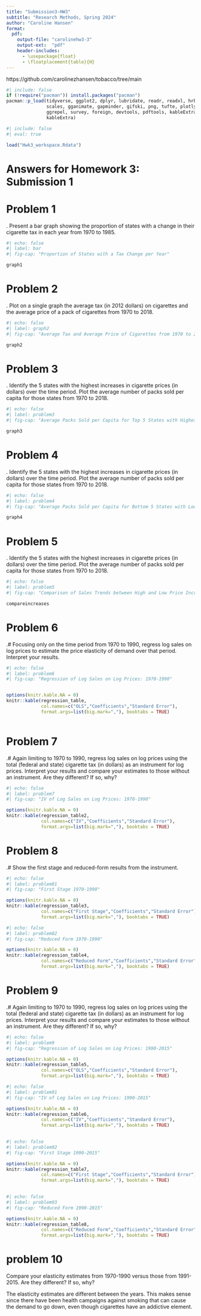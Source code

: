 ```yaml
---
title: "Submission3-HW3"
subtitle: "Research Methods, Spring 2024"
author: "Caroline Hansen"
format:
  pdf:
    output-file: "carolinehw3-3"
    output-ext:  "pdf"
    header-includes:
      - \usepackage{float}
      - \floatplacement{table}{H}
---
```


https://github.com/carolinezhansen/tobacco/tree/main

```r
#| include: false
if (!require("pacman")) install.packages("pacman")
pacman::p_load(tidyverse, ggplot2, dplyr, lubridate, readr, readxl, hrbrthemes, fixest,
               scales, gganimate, gapminder, gifski, png, tufte, plotly, OECD,
               ggrepel, survey, foreign, devtools, pdftools, kableExtra, modelsummary,
               kableExtra)
```

```r
#| include: false
#| eval: true

load("Hwk3_workspace.Rdata")
```



# Answers for Homework 3: Submission 1
\newpage

# Problem 1 
\noindent 1. Present a bar graph showing the proportion of states with a change in their cigarette tax in each year from 1970 to 1985.
```r
#| echo: false
#| label: bar
#| fig-cap: "Proportion of States with a Tax Change per Year"

graph1
```
\newpage
# Problem 2 
\noindent 2. Plot on a single graph the average tax (in 2012 dollars) on cigarettes and the average price of a pack of cigarettes from 1970 to 2018.
```r
#| echo: false
#| label: graph2
#| fig-cap: "Average Tax and Average Price of Cigarettes from 1970 to 2018"

graph2
```

\newpage
# Problem 3
\noindent 3. Identify the 5 states with the highest increases in cigarette prices (in dollars) over the time period. Plot the average number of packs sold per capita for those states from 1970 to 2018.
```r
#| echo: false
#| label: problem3
#| fig-cap: "Average Packs Sold per Capita for Top 5 States with Highest Price Increases"

graph3
```

\newpage
# Problem 4
\noindent 4. Identify the 5 states with the highest increases in cigarette prices (in dollars) over the time period. Plot the average number of packs sold per capita for those states from 1970 to 2018.
```r
#| echo: false
#| label: problem4
#| fig-cap: "Average Packs Sold per Capita for Bottom 5 States with Lowest Price Increases"

graph4
```

\newpage
# Problem 5
\noindent 5. Identify the 5 states with the highest increases in cigarette prices (in dollars) over the time period. Plot the average number of packs sold per capita for those states from 1970 to 2018.
```r
#| echo: false
#| label: problem5
#| fig-cap: "Comparison of Sales Trends between High and Low Price Increase States"

compareincreases
```

\newpage
# Problem 6
\noindent 6.# Focusing only on the time period from 1970 to 1990, regress log sales on log prices to estimate the price elasticity of demand over that period. Interpret your results.
```r
#| echo: false
#| label: problem6
#| fig-cap: "Regression of Log Sales on Log Prices: 1970-1990"


options(knitr.kable.NA = 0)
knitr::kable(regression_table, 
             col.names=c("OLS","Coefficients","Standard Error"),
             format.args=list(big.mark=","), booktabs = TRUE) 
             
```

\newpage
# Problem 7
\noindent 7.# Again limiting to 1970 to 1990, regress log sales on log prices using the total (federal and state) cigarette tax (in dollars) as an instrument for log prices. Interpret your results and compare your estimates to those without an instrument. Are they different? If so, why?

```r
#| echo: false
#| label: problem7
#| fig-cap: "IV of Log Sales on Log Prices: 1970-1990"

options(knitr.kable.NA = 0)
knitr::kable(regression_table2, 
             col.names=c("IV","Coefficients","Standard Error"),
             format.args=list(big.mark=","), booktabs = TRUE) 

```

\newpage

# Problem 8
\noindent 8.# Show the first stage and reduced-form results from the instrument.


```r
#| echo: false
#| label: problem81
#| fig-cap: "First Stage 1970-1990"

options(knitr.kable.NA = 0)
knitr::kable(regression_table3, 
             col.names=c("First Stage","Coefficients","Standard Error"),
             format.args=list(big.mark=","), booktabs = TRUE)
```

```r
#| echo: false
#| label: problem82
#| fig-cap: "Reduced Form 1970-1990"

options(knitr.kable.NA = 0)
knitr::kable(regression_table4, 
             col.names=c("Reduced Form","Coefficients","Standard Error"),
             format.args=list(big.mark=","), booktabs = TRUE)
```

\newpage
# Problem 9
\noindent 9.# Again limiting to 1970 to 1990, regress log sales on log prices using the total (federal and state) cigarette tax (in dollars) as an instrument for log prices. Interpret your results and compare your estimates to those without an instrument. Are they different? If so, why?


```r
#| echo: false
#| label: problem9
#| fig-cap: "Regression of Log Sales on Log Prices: 1990-2015"

options(knitr.kable.NA = 0)
knitr::kable(regression_table5, 
             col.names=c("OLS","Coefficients","Standard Error"),
             format.args=list(big.mark=","), booktabs = TRUE) 
```

```r
#| echo: false
#| label: problem91
#| fig-cap: "IV of Log Sales on Log Prices: 1990-2015"

options(knitr.kable.NA = 0)
knitr::kable(regression_table6, 
             col.names=c("IV","Coefficients","Standard Error"),
             format.args=list(big.mark=","), booktabs = TRUE)
             
```


```r
#| echo: false
#| label: problem92
#| fig-cap: "First Stage 1990-2015"

options(knitr.kable.NA = 0)
knitr::kable(regression_table7, 
             col.names=c("First Stage","Coefficients","Standard Error"),
             format.args=list(big.mark=","), booktabs = TRUE)
             
```

```r
#| echo: false
#| label: problem93
#| fig-cap: "Reduced Form 1990-2015"

options(knitr.kable.NA = 0)
knitr::kable(regression_table8, 
             col.names=c("Reduced Form","Coefficients","Standard Error"),
             format.args=list(big.mark=","), booktabs = TRUE) 
```
# problem 10
 Compare your elasticity estimates from 1970-1990 versus those from 1991-2015. Are they different? If so, why?


The elasticity estimates are different between the years. This makes sense since there have been health campaigns against smoking that can cause the demand to go down, even though cigarettes have an addictive element. 